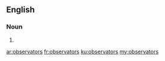 ==English==

===Noun===
{{head|en|plural}}

# {{plural of|observator|lang=en|nocat=1}}

[[ar:observators]]
[[fr:observators]]
[[ku:observators]]
[[my:observators]]